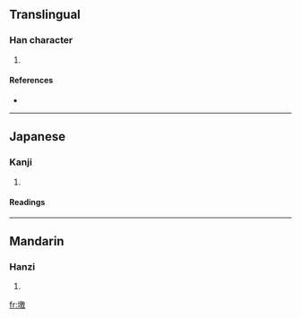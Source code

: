 ==Translingual==

===Han character===
{{Han char|rn=32|rad=土|as=13|sn=16|four=4814<sub>0</sub>|canj=土竹尸大 (GHSK)}}

# {{defn|Han|sort=土13}}

====References====
* {{Han ref|kx=0240.020|dkj=05508|dj=0479.220|hdz=10491.220|uh=58BD|ud=22717|bh=E94A|bd=59722}}

----

==Japanese==

===Kanji===
{{ja-kanji|grade=|rs=土13}}

# {{defn|Japanese}}

====Readings====
{{ja-readings|on=[[こう]] (kō), [[きょう]] (kyō)|kun=[[すてる]] (suteru)}}

----

==Mandarin==

===Hanzi===
{{cmn-hanzi|pin=[[qiāo]] ([[qiao1]])|wg=ch'iao<sup>1</sup>}}

# {{defn|Mandarin}}

[[fr:墽]]